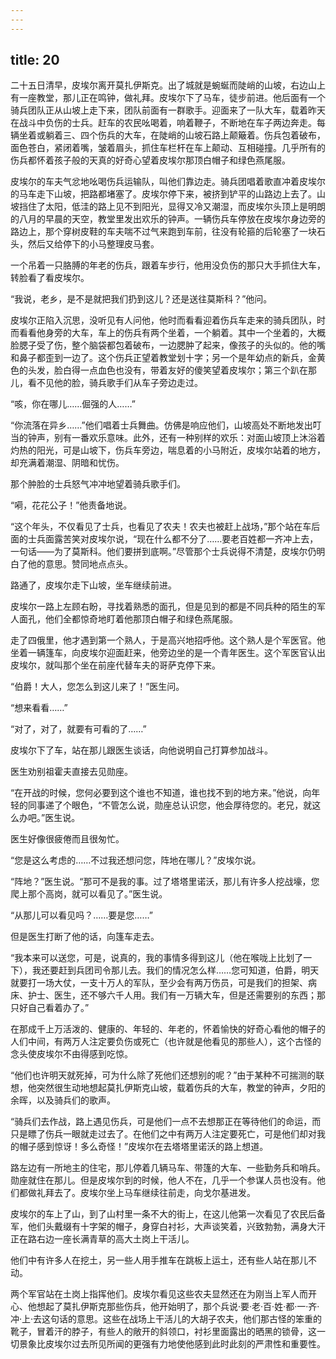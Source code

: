 ```yaml
---
---
---
```

title: 20
---





二十五日清早，皮埃尔离开莫扎伊斯克。出了城就是蜿蜒而陡峭的山坡，右边山上有一座教堂，那儿正在鸣钟，做礼拜。皮埃尔下了马车，徒步前进。他后面有一个骑兵团队正从山坡上走下来，团队前面有一群歌手。迎面来了一队大车，载着昨天在战斗中负伤的士兵。赶车的农民吆喝着，响着鞭子，不断地在车子两边奔走。每辆坐着或躺着三、四个伤兵的大车，在陡峭的山坡石路上颠簸着。伤兵包着破布，面色苍白，紧闭着嘴，皱着眉头，抓住车栏杆在车上颠动、互相碰撞。几乎所有的伤兵都怀着孩子般的天真的好奇心望着皮埃尔那顶白帽子和绿色燕尾服。

皮埃尔的车夫气忿地吆喝伤兵运输队，叫他们靠边走。骑兵团唱着歌直冲着皮埃尔的马车走下山坡，把路都堵塞了。皮埃尔停下来，被挤到铲平的山路边上去了。山坡挡住了太阳，低洼的路上见不到阳光，显得又冷又潮湿，而皮埃尔头顶上是明朗的八月的早晨的天空，教堂里发出欢乐的钟声。一辆伤兵车停放在皮埃尔身边旁的路边上，那个穿树皮鞋的车夫喘不过气来跑到车前，往没有轮箍的后轮塞了一块石头，然后又给停下的小马整理皮马套。

一个吊着一只胳膊的年老的伤兵，跟着车步行，他用没负伤的那只大手抓住大车，转脸看了看皮埃尔。

“我说，老乡，是不是就把我们扔到这儿？还是送往莫斯科？”他问。

皮埃尔正陷入沉思，没听见有人问他，他时而看看迎着伤兵车走来的骑兵团队，时而看看他身旁的大车，车上的伤兵有两个坐着，一个躺着。其中一个坐着的，大概脸腮子受了伤，整个脑袋都包着破布，一边腮肿了起来，像孩子的头似的。他的嘴和鼻子都歪到一边了。这个伤兵正望着教堂划十字；另一个是年幼点的新兵，金黄色的头发，脸白得一点血色也没有，带着友好的傻笑望着皮埃尔；第三个趴在那儿，看不见他的脸，骑兵歌手们从车子旁边走过。

“咳，你在哪儿……倔强的人……”

“你流落在异乡……”他们唱着士兵舞曲。仿佛是响应他们，山坡高处不断地发出叮当的钟声，别有一番欢乐意味。此外，还有一种别样的欢乐：对面山坡顶上沐浴着灼热的阳光，可是山坡下，伤兵车旁边，喘息着的小马附近，皮埃尔站着的地方，却充满着潮湿、阴暗和忧伤。

那个肿脸的士兵怒气冲冲地望着骑兵歌手们。

“嗬，花花公子！”他责备地说。

“这个年头，不仅看见了士兵，也看见了农夫！农夫也被赶上战场，”那个站在车后面的士兵面露苦笑对皮埃尔说，“现在什么都不分了……要老百姓都一齐冲上去，一句话——为了莫斯科。他们要拼到底啊。”尽管那个士兵说得不清楚，皮埃尔仍明白了他的意思。赞同地点点头。

路通了，皮埃尔走下山坡，坐车继续前进。

皮埃尔一路上左顾右盼，寻找着熟悉的面孔，但是见到的都是不同兵种的陌生的军人面孔，他们全都惊奇地盯着他那顶白帽子和绿色燕尾服。

走了四俄里，他才遇到第一个熟人，于是高兴地招呼他。这个熟人是个军医官。他坐着一辆篷车，向皮埃尔迎面赶来，他旁边坐的是一个青年医生。这个军医官认出皮埃尔，就叫那个坐在前座代替车夫的哥萨克停下来。

“伯爵！大人，您怎么到这儿来了！”医生问。

“想来看看……”

“对了，对了，就要有可看的了……”

皮埃尔下了车，站在那儿跟医生谈话，向他说明自己打算参加战斗。

医生劝别祖霍夫直接去见勋座。

“在开战的时候，您何必要到这个谁也不知道，谁也找不到的地方来。”他说，向年轻的同事递了个眼色，“不管怎么说，勋座总认识您，他会厚待您的。老兄，就这么办吧。”医生说。

医生好像很疲倦而且很匆忙。

“您是这么考虑的……不过我还想问您，阵地在哪儿？”皮埃尔说。

“阵地？”医生说。“那可不是我的事。过了塔塔里诺沃，那儿有许多人挖战壕，您爬上那个高岗，就可以看见了。”医生说。

“从那儿可以看见吗？……要是您……”

但是医生打断了他的话，向篷车走去。

“我本来可以送您，可是，说真的，我的事情多得到这儿（他在喉咙上比划了一下），我还要赶到兵团司令那儿去。我们的情况怎么样……您可知道，伯爵，明天就要打一场大仗，一支十万人的军队，至少会有两万伤员，可是我们的担架、病床、护士、医生，还不够六千人用。我们有一万辆大车，但是还需要别的东西；那只好自己看着办了。”

在那成千上万活泼的、健康的、年轻的、年老的，怀着愉快的好奇心看他的帽子的人们中间，有两万人注定要负伤或死亡（也许就是他看见的那些人），这个古怪的念头使皮埃尔不由得感到吃惊。

“他们也许明天就死掉，可为什么除了死他们还想别的呢？”由于某种不可揣测的联想，他突然很生动地想起莫扎伊斯克山坡，载着伤兵的大车，教堂的钟声，夕阳的余晖，以及骑兵们的歌声。

“骑兵们去作战，路上遇见伤兵，可是他们一点不去想那正在等待他们的命运，而只是瞟了伤兵一眼就走过去了。在他们之中有两万人注定要死亡，可是他们却对我的帽子感到惊讶！多么奇怪！”皮埃尔在去塔塔里诺沃的路上想道。

路左边有一所地主的住宅，那儿停着几辆马车、带篷的大车、一些勤务兵和哨兵。勋座就住在那儿。但是皮埃尔到的时候，他人不在，几乎一个参谋人员也没有。他们都做礼拜去了。皮埃尔坐上马车继续往前走，向戈尔基进发。

皮埃尔的车上了山，到了山村里一条不大的街上，在这儿他第一次看见了农民后备军，他们头戴缀有十字架的帽子，身穿白衬衫，大声谈笑着，兴致勃勃，满身大汗正在路右边一座长满青草的高大土岗上干活儿。

他们中有许多人在挖土，另一些人用手推车在跳板上运土，还有些人站在那儿不动。

两个军官站在土岗上指挥他们。皮埃尔看见这些农夫显然还在为刚当上军人而开心、他想起了莫扎伊斯克那些伤兵，他开始明了，那个兵说·要·老·百·姓·都·一·齐·冲·上·去这句话的意思。这些在战场上干活儿的大胡子农夫，他们那古怪的笨重的靴子，冒着汗的脖子，有些人的敞开的斜领口，衬衫里面露出的晒黑的锁骨，这一切景象比皮埃尔过去所见所闻的更强有力地使他感到此时此刻的严肃性和重要性。